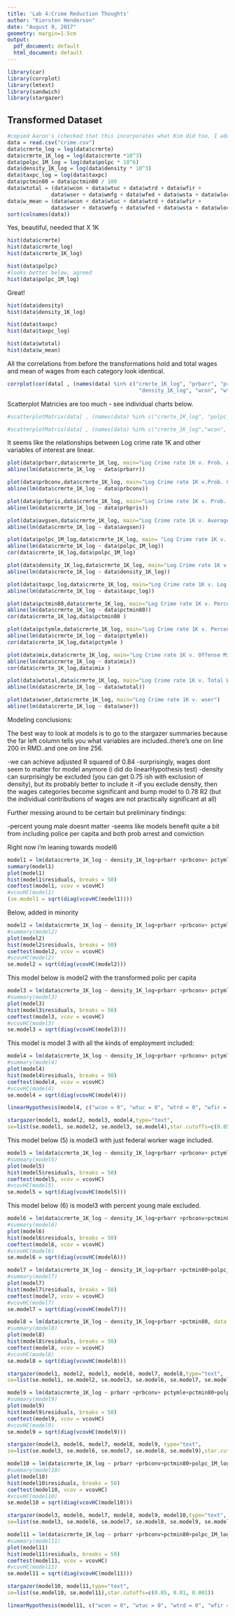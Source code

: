 ```yaml
---
title: 'Lab 4:Crime Reduction Thoughts'
author: "Kiersten Henderson"
date: "August 9, 2017"
geometry: margin=1.5cm
output:
  pdf_document: default
  html_document: default
---
```





```r
library(car)
library(corrplot)
library(lmtest)
library(sandwich)
library(stargazer)
```


## Transformed Dataset
```r
#copied Aaron's (checked that this incorporates what Kim did too, I added mean of wages from all categories)
data = read.csv("crime.csv")
data$crmrte_log = log(data$crmrte)
data$crmrte_1K_log = log(data$crmrte *10^3)
data$polpc_1M_log = log(data$polpc * 10^6)
data$density_1K_log = log(data$density * 10^3)
data$taxpc_log = log(data$taxpc)
data$pctmin80 = data$pctmin80 / 100
data$wtotal = (data$wcon + data$wtuc + data$wtrd + data$wfir + 
              data$wser + data$wmfg + data$wfed + data$wsta + data$wloc)
data$w_mean = (data$wcon + data$wtuc + data$wtrd + data$wfir + 
              data$wser + data$wmfg + data$wfed + data$wsta + data$wloc)/9
sort(colnames(data))
```

Yes, beautiful, needed that X 1K 
```r
hist(data$crmrte)
hist(data$crmrte_log)
hist(data$crmrte_1K_log)
```



```r
hist(data$polpc)
#looks better below, agreed
hist(data$polpc_1M_log)
```

Great!

```r
hist(data$density)
hist(data$density_1K_log)
```


```r
hist(data$taxpc)
hist(data$taxpc_log)
```


```r
hist(data$wtotal)
hist(data$w_mean)
```


All the correlations from before the transformations hold and total wages and mean of wages from each category look identical.

```r
corrplot(cor(data[ , (names(data) %in% c("crmrte_1K_log", "prbarr", "prbconv", "prbpris", "polpc_1M_log", "taxpc_log", "pctmin80", "pctymle",
                                          "density_1K_log", "wcon", "wtuc", "wtrd", "wfir", "wser", "wmfg", "wfed", "wsta", "wloc","wtotal", "w_mean",  "mix"))]), method="circle", type="upper")
```


Scatterplot Matricies are too much - see individual charts below.

```r
#scatterplotMatrix(data[ , (names(data) %in% c("crmrte_1K_log", "polpc_1M_log", "prbarr", "prbconv", "prbpris", "pctmin80", "taxpc_log","pctymle", "density_1K_log", "wtotal", "w_mean", "mix"))])
```

```r
#scatterplotMatrix(data[ , (names(data) %in% c("crmrte_1K_log","wcon", "wtuc", "wtrd", "wfir", "wser", "wmfg", "wfed", "wsta", "wloc", "wtotal", "w_mean"))])
```


It seems like the relationships between Log crime rate 1K and other variables of interest are linear.

```r
plot(data$prbarr,data$crmrte_1K_log, main="Log Crime rate 1K v. Prob. Arrest")
abline(lm(data$crmrte_1K_log ~ data$prbarr))

plot(data$prbconv,data$crmrte_1K_log, main="Log Crime rate 1K v.Prob. Conviction")
abline(lm(data$crmrte_1K_log ~ data$prbconv))

plot(data$prbpris,data$crmrte_1K_log, main="Log Crime rate 1K v. Prob. Prison")
abline(lm(data$crmrte_1K_log ~ data$prbpris))

plot(data$avgsen,data$crmrte_1K_log, main="Log Crime rate 1K v. Average Sentence")
abline(lm(data$crmrte_1K_log ~ data$avgsen))

plot(data$polpc_1M_log,data$crmrte_1K_log, main= "Log Crime rate 1K v. Log Police per 1M Capita (R=0.28)" )
abline(lm(data$crmrte_1K_log ~ data$polpc_1M_log))
cor(data$crmrte_1K_log,data$polpc_1M_log)

plot(data$density_1K_log,data$crmrte_1K_log, main="Log Crime rate 1K v. Log Density 1K")
abline(lm(data$crmrte_1K_log ~ data$density_1K_log))

plot(data$taxpc_log,data$crmrte_1K_log, main="Log Crime rate 1K v. Log tax per capita")
abline(lm(data$crmrte_1K_log ~ data$taxpc_log))

plot(data$pctmin80,data$crmrte_1K_log, main="Log Crime rate 1K v. Percent Minority, (R=0.23)")
abline(lm(data$crmrte_1K_log ~ data$pctmin80))
cor(data$crmrte_1K_log,data$pctmin80 )

plot(data$pctymle,data$crmrte_1K_log, main="Log Crime rate 1K v. Percent Young Male, (R=0.28)")
abline(lm(data$crmrte_1K_log ~ data$pctymle))
cor(data$crmrte_1K_log,data$pctymle )

plot(data$mix,data$crmrte_1K_log, main="Log Crime rate 1K v. Offense Mix, (R=-0.12)")
abline(lm(data$crmrte_1K_log ~ data$mix))
cor(data$crmrte_1K_log,data$mix )

plot(data$wtotal,data$crmrte_1K_log, main="Log Crime rate 1K v. Total Wages")
abline(lm(data$crmrte_1K_log ~ data$wtotal))

plot(data$wser,data$crmrte_1K_log, main="Log Crime rate 1K v. wser")
abline(lm(data$crmrte_1K_log ~ data$wser))
```

Modeling conclusions:

The best way to look at models is to go to the stargazer summaries because the far left column tells you what variables are included..there's one on line 200 in RMD..and one on line 256.

-we can achieve adjusted R squared of 0.84
-surprisingly, wages dont seem to matter for model anymore (i did do linearHypothesis test)
-density can surprisingly be excluded (you can get 0.75 ish with exclusion of density), but its probably better to include it
-if you exclude density, then the wages categories become significant and bump model to 0.78 R2 (but the individual contributions of wages are not practically significant at all)

Further messing around to be certain but preliminary findings:

-percent young male doesnt matter 
-seems like models benefit quite a bit from including police per capita and both prob arrest and conviction

Right now i'm leaning towards model6 


```r

model1 = lm(data$crmrte_1K_log ~ density_1K_log+prbarr +prbconv+ pctymle, data = data)
summary(model1)
plot(model1)
hist(model1$residuals, breaks = 50)
coeftest(model1, vcov = vcovHC)
#vcovHC(model1)
(se.model1 = sqrt(diag(vcovHC(model1))))

```
Below, added in minority

```r
model2 = lm(data$crmrte_1K_log ~ density_1K_log+prbarr +prbconv+ pctymle+pctmin80, data = data)
#summary(model2)
plot(model2)
hist(model2$residuals, breaks = 50)
coeftest(model2, vcov = vcovHC)
#vcovHC(model2)
se.model2 = sqrt(diag(vcovHC(model2)))
```

This model below is model2 with the transformed polic per capita

```r
model3 = lm(data$crmrte_1K_log ~ density_1K_log+prbarr +prbconv+ pctymle+pctmin80+polpc_1M_log, data = data)
#summary(model3)
plot(model3)
hist(model3$residuals, breaks = 50)
coeftest(model3, vcov = vcovHC)
#vcovHC(model3)
se.model3 = sqrt(diag(vcovHC(model3)))
```

This model is model 3 with all the kinds of employment included:

```r
model4 = lm(data$crmrte_1K_log ~ density_1K_log+prbarr +prbconv+ pctymle+pctmin80+polpc_1M_log+wcon+wtuc+wtrd+wfir+wmfg+wfed+wsta+wloc+wser, data = data)
#summary(model4)
plot(model4)
hist(model4$residuals, breaks = 50)
coeftest(model4, vcov = vcovHC)
#vcovHC(model4)
se.model4 = sqrt(diag(vcovHC(model4)))
```


```r
linearHypothesis(model4, c("wcon = 0", "wtuc = 0", "wtrd = 0", "wfir = 0", "wmfg = 0", "wfed = 0", "wsta = 0", "wloc = 0"), vcov = vcovHC)
```



```r
stargazer(model1, model2, model3, model4,type="text",
se=list(se.model1, se.model2, se.model3, se.model4),star.cutoffs=c(0.05, 0.01, 0.001))
```


This model below (5) is model3 with just federal worker wage included.

```r
model5 = lm(data$crmrte_1K_log ~ density_1K_log+prbarr +prbconv+ pctymle+pctmin80+polpc_1M_log+wfed, data = data)
#summary(model5)
plot(model5)
hist(model5$residuals, breaks = 50)
coeftest(model5, vcov = vcovHC)
#vcovHC(model5)
se.model5 = sqrt(diag(vcovHC(model5)))
```

This model below (6) is model3 with percent young male excluded.

```r
model6 = lm(data$crmrte_1K_log ~ density_1K_log+prbarr +prbconv+pctmin80+polpc_1M_log, data = data)
#summary(model6)
plot(model6)
hist(model6$residuals, breaks = 50)
coeftest(model6, vcov = vcovHC)
#vcovHC(model6)
se.model6 = sqrt(diag(vcovHC(model6)))
```

```r
model7 = lm(data$crmrte_1K_log ~ density_1K_log+prbarr +pctmin80+polpc_1M_log, data = data)
#summary(model7)
plot(model7)
hist(model7$residuals, breaks = 50)
coeftest(model7, vcov = vcovHC)
#vcovHC(model7)
se.model7 = sqrt(diag(vcovHC(model7)))
```

```r
model8 = lm(data$crmrte_1K_log ~ density_1K_log+prbarr +pctmin80, data = data)
#summary(model8)
plot(model8)
hist(model8$residuals, breaks = 50)
coeftest(model8, vcov = vcovHC)
#vcovHC(model8)
se.model8 = sqrt(diag(vcovHC(model8)))
```


```r
stargazer(model1, model2, model3, model6, model7, model8,type="text",
se=list(se.model1, se.model2, se.model3, se.model6, se.model7, se.model8),star.cutoffs=c(0.05, 0.01, 0.001))
```


```r
model9 = lm(data$crmrte_1K_log ~ prbarr +prbconv+ pctymle+pctmin80+polpc_1M_log, data = data)
#summary(model9)
plot(model9)
hist(model9$residuals, breaks = 50)
coeftest(model9, vcov = vcovHC)
#vcovHC(model9)
se.model9 = sqrt(diag(vcovHC(model9)))
```

```r
stargazer(model3, model6, model7, model8, model9, type="text",
se=list(se.model3, se.model6, se.model7, se.model8, se.model9),star.cutoffs=c(0.05, 0.01, 0.001))
```

```r
model10 = lm(data$crmrte_1K_log ~ prbarr +prbconv+pctmin80+polpc_1M_log, data = data)
#summary(model10)
plot(model10)
hist(model10$residuals, breaks = 50)
coeftest(model10, vcov = vcovHC)
#vcovHC(model10)
se.model10 = sqrt(diag(vcovHC(model10)))
```


```r
stargazer(model3, model6, model7, model8, model9, model10,type="text",
se=list(se.model3, se.model6, se.model7, se.model8, se.model9, se.model10),star.cutoffs=c(0.05, 0.01, 0.001))
```

```r
model11 = lm(data$crmrte_1K_log ~ prbarr +prbconv+pctmin80+polpc_1M_log+wcon+wtuc+wtrd+wfir+wmfg+wfed+wsta+wloc+wser, data = data)
#summary(model11)
plot(model11)
hist(model11$residuals, breaks = 50)
coeftest(model11, vcov = vcovHC)
#vcovHC(model11)
se.model11 = sqrt(diag(vcovHC(model11)))
```

```r
stargazer(model10, model11,type="text",
se=list(se.model10, se.model11),star.cutoffs=c(0.05, 0.01, 0.001))
```


```r
linearHypothesis(model11, c("wcon = 0", "wtuc = 0", "wtrd = 0", "wfir = 0", "wmfg = 0", "wfed = 0", "wsta = 0", "wloc = 0"), vcov = vcovHC)

```

